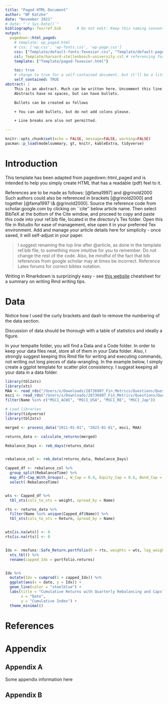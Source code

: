 ```yaml
---
title: "Paged HTML Document"
author: "NF Katzke"
date: "November 2021"
# date: "`r Sys.Date()`"
bibliography: Tex/ref.bib       # Do not edit: Keep this naming convention and location.
output:
  pagedown::html_paged:
    # template: wp_paged.html
    # css: ['wp.css', 'wp-fonts.css', 'wp-page.css']
    css: ["Template/default-fonts-Texevier.css", "Template/default-page-Texevier.css", "Template/default-Texevier.css"]
    csl: Template/harvard-stellenbosch-university.csl # referencing format used.
    template: ["Template/paged-Texevier.html"]

    toc: true
    # change to true for a self-contained document, but it'll be a litte slower for Pandoc to render
    self_contained: TRUE
abstract: |
    This is an abstract. Much can be written here. Uncomment this line to go without an abstract.
    Abstracts have no spaces, but can have bullets.

    Bullets can be created as follows

    + You can add bullets, but do not add colons please.

    + Line breaks are also not permitted.

---
```


```r
knitr::opts_chunk$set(echo = FALSE, message=FALSE, warning=FALSE)
pacman::p_load(modelsummary, gt, knitr, kableExtra, tidyverse)
```

\newpage

# Introduction {-}

This template has been adapted from pagedown::html_paged and is intended to help you simply create HTML that has a readable (pdf) feel to it.

References are to be made as follows: [@fama1997] and @grinold2000 Such authors could also be referenced in brackets [@grinold2000] and together [@fama1997 \& @grinold2000]. Source the reference code from scholar.google.com by clicking on ``cite'' below article name. Then select BibTeX at the bottom of the Cite window, and proceed to copy and paste this code into your ref.bib file, located in the directory's Tex folder. Open this file in Rstudio for ease of management, else open it in your preferred Tex environment. Add and manage your article details here for simplicity - once saved, it will self-adjust in your paper.

> I suggest renaming the top line after \@article, as done in the template ref.bib file, to something more intuitive for you to remember. Do not change the rest of the code. Also, be mindful of the fact that bib references from google scholar may at times be incorrect. Reference Latex forums for correct bibtex notation.

Writing in Rmarkdown is surprizingly easy - see [this website](https://www.rstudio.com/wp-content/uploads/2015/03/rmarkdown-reference.pdf) cheatsheet for a summary on writing Rmd writing tips.

# Data  {-}

Notice how I used the curly brackets and dash to remove the numbering of the data section.

Discussion of data should be thorough with a table of statistics and ideally a figure.

In your tempalte folder, you will find a Data and a Code folder. In order to keep your data files neat, store all of them in your Data folder. Also, I strongly suggest keeping this Rmd file for writing and executing commands, not writing out long pieces of data-wrangling. In the example below, I simply create a ggplot template for scatter plot consistency. I suggest keeping all your data in a data folder.

<!-- The following is a code chunk. It must have its own unique name (after the r), or no name. After the comma follows commands for R which are self-explanatory. By default, the code and messages will not be printed in your pdf, just the output: -->

```r
library(tbl2xts)
library(xts)
MAA <- read_rds("/Users/x/Downloads/28736907_Fin_Metrics/Questions/Question6/data/MAA.rds")
msci <- read_rds("/Users/x/Downloads/28736907_Fin_Metrics/Questions/Question6/data/msci.rds") %>%
filter(Name %in% c("MSCI_ACWI", "MSCI_USA", "MSCI_RE", "MSCI_Jap"))

```


```r
# Load libraries
library(tidyverse)
library(tbl2xts)

merged <- process_data("2011-01-01", "2023-01-01", msci, MAA)

returns_data <- calculate_returns(merged)

Rebalance_Days <- reb_days(returns_data)


rebalance_col <- reb_data(returns_data, Rebalance_Days)

Capped_df <- rebalance_col %>%
  group_split(RebalanceTime) %>%
  map_df(~Cap_With_Groups(., W_Cap = 0.4, Equity_Cap = 0.6, Bond_Cap = 0.25)) %>%
  select(-RebalanceTime)


wts <- Capped_df %>%
  tbl_xts(cols_to_xts = weight, spread_by = Name)

rts <- returns_data %>%
  filter(Name %in% unique(Capped_df$Name)) %>%
  tbl_xts(cols_to_xts = Return, spread_by = Name)


wts[is.na(wts)] <- 0
rts[is.na(rts)] <- 0


Idx <- rmsfuns::Safe_Return.portfolio(R = rts, weights = wts, lag_weights = TRUE) %>%
  xts_tbl() %>%
  rename(capped_Idx = portfolio.returns)


Idx %>%
  mutate(Idx = cumprod(1 + capped_Idx)) %>%
  ggplot(aes(x = date, y = Idx)) +
  geom_line(color = "steelblue") +
  labs(title = "Cumulative Returns with Quarterly Rebalancing and Caps",
       x = "Date",
       y = "Cumulative Index") +
  theme_minimal()
```


# References {-}

<div id="refs"></div>


# Appendix {-}

## Appendix A {-}

Some appendix information here

## Appendix B {-}



